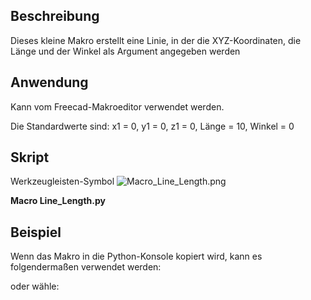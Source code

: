 <languages/>

{{Macro/de
|Name=Linienlänge
|Icon=Macro_Line_Length.png
|Description=Erzeugt eine Linie, in der die XYZ-Koordinaten, die Länge und der Winkel als Argument angegeben werden.Die neue Zeile wird in der realen Koordinate des Objekts erstellt, nicht in der Koordinate des Körpers.<br/>{{ColoredText|(Befehlszeile, fügen Sie dieses vollständige Makro in die Python-Konsole ein)}}.
|Author=mario52
|Version=02.00
|Date=2014-08-08
|FCVersion=Alle
|Download=[https://wiki.freecad.org/images/b/bd/Macro_Line_Length.png Werkzeugleisten-Symbol]
}}

<span id="Description"></span>
==Beschreibung==

Dieses kleine Makro erstellt eine Linie, in der die XYZ-Koordinaten, die Länge und der Winkel als Argument angegeben werden

<span id="Usage"></span>
==Anwendung==

Kann vom Freecad-Makroeditor verwendet werden.

Die Standardwerte sind: x1 = 0, y1 = 0, z1 = 0, Länge = 10, Winkel = 0

<span id="Script"></span>
==Skript==

Werkzeugleisten-Symbol [[Image:Macro_Line_Length.png]]

'''Macro Line_Length.py'''

{{MacroCode|code=
# -*- coding: utf-8 -*-
# créer une ligne avec une coordonnée une longueur et un angle sur le plan X Y
# create line with coordinate length and angle to plane X Y
import FreeCAD, FreeCADGui, Draft
from math import cos, sin, radians
#from FreeCAD import Base
 
def line_length(x1 = 0.0, y1 = 0.0, z1 = 0.0, length = 10.0, angle = 0.0):
    x2 = x1 + (length * cos(radians(angle)))
    y2 = y1 + (length * sin(radians(angle)))
    z2 = z1 #+ ()
    Draft.makeWire([FreeCAD.Vector(x1,y1,z1),FreeCAD.Vector(x2,y2,z2)])

#Example:
#x1 = 0.0          # Edit coordinate x1 origin
#y1 = 0.0          # Edit coordinate y1 origin
#z1 = 0.0          # Edit coordinate z1 origin
#length = 50.0       # Edit length
#angle  = 45.0       # Edit angle plane XY
 
#line_length(x1, y1, z1, length, angle)
}}

<span id="Example"></span>
==Beispiel==

Wenn das Makro in die Python-Konsole kopiert wird, kann es folgendermaßen verwendet werden:

{{Code|code=
>>> line_length(x1 = 0, y1 = 0, z1 = 0, length = 10, angle = 45)
}}

oder wähle:

{{Code|code=
>>> line_length(x1 = 10, y1 = 10, z1 = 0, length = 50)

>>> line_length(length = 50, angle = 45)
}}